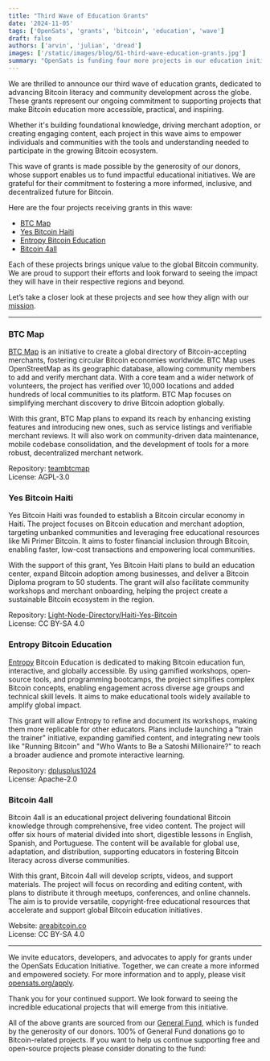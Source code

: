 ```yaml
---
title: "Third Wave of Education Grants"
date: '2024-11-05'
tags: ['OpenSats', 'grants', 'bitcoin', 'education', 'wave']
draft: false
authors: ['arvin', 'julian', 'dread']
images: ['/static/images/blog/61-third-wave-education-grants.jpg']
summary: "OpenSats is funding four more projects in our education initiative."
---
```


We are thrilled to announce our third wave of education grants, dedicated to
advancing Bitcoin literacy and community development across the globe. These
grants represent our ongoing commitment to supporting projects that make Bitcoin
education more accessible, practical, and inspiring.

Whether it's building foundational knowledge, driving merchant adoption, or
creating engaging content, each project in this wave aims to empower individuals
and communities with the tools and understanding needed to participate in the
growing Bitcoin ecosystem.

This wave of grants is made possible by the generosity of our donors, whose
support enables us to fund impactful educational initiatives. We are grateful
for their commitment to fostering a more informed, inclusive, and decentralized
future for Bitcoin.

Here are the four projects receiving grants in this wave:

- [BTC Map](#btc-map)  
- [Yes Bitcoin Haiti](#yes-bitcoin-haiti)  
- [Entropy Bitcoin Education](#entropy-bitcoin-education)  
- [Bitcoin 4all](#bitcoin-4all)  

Each of these projects brings unique value to the global Bitcoin community. We
are proud to support their efforts and look forward to seeing the impact they
will have in their respective regions and beyond.

<center>
    <DonateToGeneralFundButton/>
</center>

Let’s take a closer look at these projects and see how they align with our
[mission](/mission).

---

### BTC Map

[BTC Map](https://btcmap.org/) is an initiative to create a global directory of
Bitcoin-accepting merchants, fostering circular Bitcoin economies worldwide. BTC
Map uses OpenStreetMap as its geographic database, allowing community members to
add and verify merchant data. With a core team and a wider network of
volunteers, the project has verified over 10,000 locations and added hundreds of
local communities to its platform. BTC Map focuses on simplifying merchant
discovery to drive Bitcoin adoption globally.

With this grant, BTC Map plans to expand its reach by enhancing existing
features and introducing new ones, such as service listings and verifiable
merchant reviews. It will also work on community-driven data maintenance, mobile
codebase consolidation, and the development of tools for a more robust,
decentralized merchant network.

Repository: [teambtcmap](https://github.com/teambtcmap)  
License: AGPL-3.0

### Yes Bitcoin Haiti

Yes Bitcoin Haiti was founded to establish a Bitcoin circular economy in Haiti.
The project focuses on Bitcoin education and merchant adoption, targeting
unbanked communities and leveraging free educational resources like Mi Primer
Bitcoin. It aims to foster financial inclusion through Bitcoin, enabling faster,
low-cost transactions and empowering local communities.

With the support of this grant, Yes Bitcoin Haiti plans to build an education
center, expand Bitcoin adoption among businesses, and deliver a Bitcoin Diploma
program to 50 students. The grant will also facilitate community workshops and
merchant onboarding, helping the project create a sustainable Bitcoin ecosystem
in the region.

Repository:
[Light-Node-Directory/Haiti-Yes-Bitcoin](https://github.com/MyFirstBitcoin/Light-Node-Directory/tree/main/Haiti%20-%20Yes%20Bitcoin)  
License: CC BY-SA 4.0

### Entropy Bitcoin Education

[Entropy](https://entropy.page/pow.html) Bitcoin Education is dedicated to
making Bitcoin education fun, interactive, and globally accessible. By using
gamified workshops, open-source tools, and programming bootcamps, the project
simplifies complex Bitcoin concepts, enabling engagement across diverse age
groups and technical skill levels. It aims to make educational tools widely
available to amplify global impact.

This grant will allow Entropy to refine and document its workshops, making them
more replicable for other educators. Plans include launching a "train the
trainer" initiative, expanding gamified content, and integrating new tools like
"Running Bitcoin" and "Who Wants to Be a Satoshi Millionaire?" to reach a
broader audience and promote interactive learning.

Repository: [dplusplus1024](https://github.com/dplusplus1024)  
License: Apache-2.0

### Bitcoin 4all

Bitcoin 4all is an educational project delivering foundational Bitcoin knowledge
through comprehensive, free video content. The project will offer six hours of
material divided into short, digestible lessons in English, Spanish, and
Portuguese. The content will be available for global use, adaptation, and
distribution, supporting educators in fostering Bitcoin literacy across diverse
communities.

With this grant, Bitcoin 4all will develop scripts, videos, and support
materials. The project will focus on recording and editing content, with plans
to distribute it through meetups, conferences, and online channels. The aim is
to provide versatile, copyright-free educational resources that accelerate and
support global Bitcoin education initiatives.

Website: [areabitcoin.co](http://areabitcoin.co)  
License: CC BY-SA 4.0

---

We invite educators, developers, and advocates to apply for grants under the
OpenSats Education Initiative. Together, we can create a more informed and
empowered society. For more information and to apply, please visit
[opensats.org/apply](/apply).

Thank you for your continued support. We look forward to seeing the incredible
educational projects that will emerge from this initiative.

All of the above grants are sourced from our [General Fund](/funds/general),
which is funded by the generosity of our donors. 100% of General Fund donations
go to Bitcoin-related projects. If you want to help us continue supporting free
and open-source projects please consider donating to the fund:

<center>
    <DonateToGeneralFundButton/>
</center>
